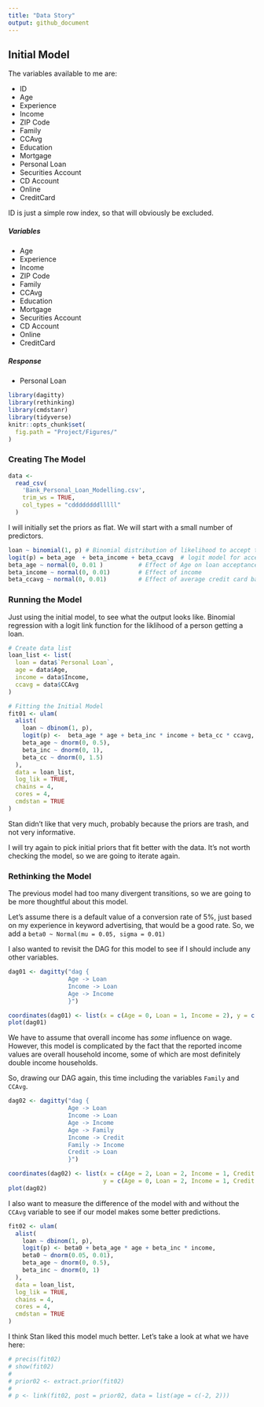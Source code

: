 ```yaml
---
title: "Data Story"
output: github_document
---
```


## Initial Model

The variables available to me are:

* ID
* Age
* Experience
* Income
* ZIP Code
* Family
* CCAvg
* Education
* Mortgage
* Personal Loan
* Securities Account
* CD Account
* Online
* CreditCard

ID is just a simple row index, so that will obviously be excluded.

##### Variables

* Age
* Experience
* Income
* ZIP Code
* Family
* CCAvg
* Education
* Mortgage
* Securities Account
* CD Account
* Online
* CreditCard

##### Response

* Personal Loan

```r
library(dagitty)
library(rethinking)
library(cmdstanr)
library(tidyverse)
knitr::opts_chunk$set(
  fig.path = "Project/Figures/"
)
```
### Creating The Model

```r
data <-
  read_csv(
    'Bank_Personal_Loan_Modelling.csv',
    trim_ws = TRUE,
    col_types = "cddddddddlllll"
  ) 
```

I will initially set the priors as flat. We will start with a small number of predictors.

```r
loan ~ binomial(1, p) # Binomial distribution of likelihood to accept the personal loan
logit(p) = beta_age  + beta_income + beta_ccavg  # logit model for acceptance of loan likelihood
beta_age ~ normal(0, 0.01 )          # Effect of Age on loan acceptance 
beta_income ~ normal(0, 0.01)        # Effect of income
beta_ccavg ~ normal(0, 0.01)         # Effect of average credit card balance
```

### Running the Model

Just using the initial model, to see what the output looks like. Binomial regression
with a logit link function for the liklihood of a person getting a loan.

```r
# Create data list
loan_list <- list(
  loan = data$`Personal Loan`,
  age = data$Age,
  income = data$Income,
  ccavg = data$CCAvg
)

# Fitting the Initial Model
fit01 <- ulam(
  alist(
    loan ~ dbinom(1, p),
    logit(p) <-  beta_age * age + beta_inc * income + beta_cc * ccavg,
    beta_age ~ dnorm(0, 0.5),
    beta_inc ~ dnorm(0, 1),
    beta_cc ~ dnorm(0, 1.5)
  ),
  data = loan_list,
  log_lik = TRUE,
  chains = 4,
  cores = 4,
  cmdstan = TRUE
)
```

Stan didn't like that very much, probably because the priors are trash, and not very informative.

I will try again to pick initial priors that fit better with the data.
It's not worth checking the model, so we are going to iterate again.

### Rethinking the Model

The previous model had too many divergent transitions, so we are going to be more
thoughtful about this model.

Let's assume there is a default value of a conversion rate of 5%, 
just based on my experience in keyword advertising, that would be a good rate.
So, we add a `beta0 ~ Normal(mu = 0.05, sigma = 0.01)`

I also wanted to revisit the DAG for this model to see 
if I should include any other variables. 

```r
dag01 <- dagitty("dag {
                 Age -> Loan
                 Income -> Loan
                 Age -> Income
                 }")

coordinates(dag01) <- list(x = c(Age = 0, Loan = 1, Income = 2), y = c(Age = 0, Loan = 1, Income = 0))
plot(dag01)
```

We have to assume that overall income has *some* influence on wage. However,
this model is complicated by the fact that the reported income values are 
overall household income,
some of which are most definitely double income households. 

So, drawing our DAG again, this time including the variables `Family` and `CCAvg`.

```r
dag02 <- dagitty("dag {
                 Age -> Loan
                 Income -> Loan
                 Age -> Income
                 Age -> Family
                 Income -> Credit
                 Family -> Income
                 Credit -> Loan
                 }")

coordinates(dag02) <- list(x = c(Age = 2, Loan = 2, Income = 1, Credit = 0, Family = 0 ), 
                           y = c(Age = 0, Loan = 2, Income = 1, Credit = 2, Family = 0))
plot(dag02)
```



I also want to measure the difference of the model with and without the `CCAvg` variable 
to see if our model makes some better predictions.


```r
fit02 <- ulam(
  alist(
    loan ~ dbinom(1, p),
    logit(p) <- beta0 + beta_age * age + beta_inc * income,
    beta0 ~ dnorm(0.05, 0.01),
    beta_age ~ dnorm(0, 0.5),
    beta_inc ~ dnorm(0, 1)
  ),
  data = loan_list,
  log_lik = TRUE,
  chains = 4,
  cores = 4,
  cmdstan = TRUE
)
```

I think Stan liked this model much better. Let's take a look at what we have here:

```r
# precis(fit02)
# show(fit02)
# 
# prior02 <- extract.prior(fit02)
# 
# p <- link(fit02, post = prior02, data = list(age = c(-2, 2)))
```
